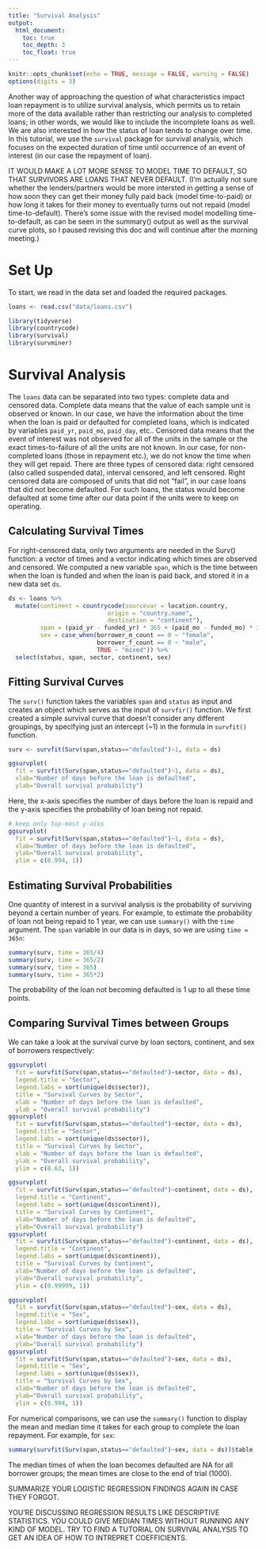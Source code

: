 ```yaml
---
title: "Survival Analysis"
output:
  html_document:
    toc: true
    toc_depth: 3
    toc_float: true
---
```


```r
knitr::opts_chunk$set(echo = TRUE, message = FALSE, warning = FALSE)
options(digits = 3)
```

Another way of approaching the question of what characteristics impact loan repayment is to utilize survival analysis, which permits us to retain more of the data available rather than restricting our analysis to completed loans; in other words, we would like to include the incomplete loans as well. We are also interested in how the status of loan tends to change over time. In this tutorial, we use the $\texttt{survival}$ package for survival analysis, which focuses on the expected duration of time until occurrence of an event of interest (in our case the repayment of loan).

IT WOULD MAKE A LOT MORE SENSE TO MODEL TIME TO DEFAULT, SO THAT SURVIVORS ARE LOANS THAT NEVER DEFAULT.
(I'm actually not sure whether the lenders/partners would be more intersted in getting a sense of how soon they can get their money fully paid back (model time-to-paid) or how long it takes for their money to eventually turns out not repaid (model time-to-default). There's some issue with the revised model modelling time-to-default, as can be seen in the summary() output as well as the survival curve plots, so I paused revising this doc and will continue after the morning meeting.)

# Set Up

To start, we read in the data set and loaded the required packages.

```r
loans <- read.csv("data/loans.csv")
```

```r
library(tidyverse)
library(countrycode)
library(survival)
library(survminer)
```

# Survival Analysis

The `loans` data can be separated into two types: complete data and censored data. Complete data means that the value of each sample unit is observed or known. In our case, we have the information about the time when the loan is paid or defaulted for completed loans, which is indicated by variables `paid_yr`, `paid_mo`, `paid_day`, etc.. Censored data means that the event of interest was not observed for all of the units in the sample or the exact times-to-failure of all the units are not known. In our case, for non-completed loans (those in repayment etc.), we do not know the time when they will get repaid. There are three types of censored data: right censored (also called suspended data), interval censored, and left censored. Right censored data are composed of units that did not "fail", in our case loans that did not become defaulted. For such loans, the status would become defaulted at some time after our data point if the units were to keep on operating. 

## Calculating Survival Times

For right-censored data, only two arguments are needed in the Surv() function: a vector of times and a vector indicating which times are observed and censored. We computed a new variable `span`, which is the time between when the loan is funded and when the loan is paid back, and stored it in a new data set `ds`.

```r
ds <- loans %>% 
  mutate(continent = countrycode(sourcevar = location.country,
                            origin = "country.name",
                            destination = "continent"),
         span = (paid_yr - funded_yr) * 365 + (paid_mo - funded_mo) * 30 + (paid_day-funded_day),
         sex = case_when(borrower_m_count == 0 ~ "female",
                         borrower_f_count == 0 ~ "male",
                         TRUE ~ "mixed")) %>% 
  select(status, span, sector, continent, sex)
```

## Fitting Survival Curves

The `surv()` function takes the variables `span` and `status` as input and creates an object which serves as the input of `survfir()` function. We first created a simple survival curve that doesn't consider any different groupings, by specifying just an intercept (\~1) in the formula in `survfit()` function.

```r
surv <- survfit(Surv(span,status=="defaulted")~1, data = ds)

ggsurvplot(
  fit = survfit(Surv(span,status=="defaulted")~1, data = ds),
  xlab="Number of days before the loan is defaulted", 
  ylab="Overall survival probability")
```

Here, the x-axis specifies the number of days before the loan is repaid and the y-axis specifies the probability of loan being not repaid.

```r
# keep only top-most y-aixs
ggsurvplot(
  fit = survfit(Surv(span,status=="defaulted")~1, data = ds),
  xlab="Number of days before the loan is defaulted", 
  ylab="Overall survival probability",
  ylim = c(0.994, 1))
```

## Estimating Survival Probabilities

One quantity of interest in a survival analysis is the probability of surviving beyond a certain number of years. For example, to estimate the probability of loan not being repaid to 1 year, we can use `summary()` with the `time` argument. The `span` variable in our data is in days, so we are using `time = 365n`:

```r
summary(surv, time = 365/4)
summary(surv, time = 365/2)
summary(surv, time = 365)
summary(surv, time = 365*2)
```

The probability of the loan not becoming defaulted is 1 up to all these time points.

<!-- As the output shows, the probability of borrowers not paying back the loan to a quarter year is 98%, to half a year is 69.6%, to 1 year is 26.4%, and to 2 years is 0.554%. Thus, we can conclude that almost all borrowers don't pay back the loan in the first quarter after they receive the funds; the majority of borrowers would repay the loan in 1 year; after 2 years only few borrowers haven't paid back their loan.  -->

## Comparing Survival Times between Groups

We can take a look at the survival curve by loan sectors, continent, and sex of borrowers respectively:

```r
ggsurvplot(
  fit = survfit(Surv(span,status=="defaulted")~sector, data = ds),
  legend.title = "Sector",
  legend.labs = sort(unique(ds$sector)),
  title = "Survival Curves by Sector",
  xlab = "Number of days before the loan is defaulted", 
  ylab = "Overall survival probability")
ggsurvplot(
  fit = survfit(Surv(span,status=="defaulted")~sector, data = ds),
  legend.title = "Sector",
  legend.labs = sort(unique(ds$sector)),
  title = "Survival Curves by Sector",
  xlab = "Number of days before the loan is defaulted", 
  ylab = "Overall survival probability",
  ylim = c(0.63, 1))

ggsurvplot(
  fit = survfit(Surv(span,status=="defaulted")~continent, data = ds),
  legend.title = "Continent",
  legend.labs = sort(unique(ds$continent)),
  title = "Survival Curves by Continent",
  xlab="Number of days before the loan is defaulted", 
  ylab="Overall survival probability")
ggsurvplot(
  fit = survfit(Surv(span,status=="defaulted")~continent, data = ds),
  legend.title = "Continent",
  legend.labs = sort(unique(ds$continent)),
  title = "Survival Curves by Continent",
  xlab="Number of days before the loan is defaulted", 
  ylab="Overall survival probability",
  ylim = c(0.99999, 1))

ggsurvplot(
  fit = survfit(Surv(span,status=="defaulted")~sex, data = ds),
  legend.title = "Sex",
  legend.labs = sort(unique(ds$sex)),
  title = "Survival Curves by Sex",
  xlab="Number of days before the loan is defaulted", 
  ylab="Overall survival probability")
ggsurvplot(
  fit = survfit(Surv(span,status=="defaulted")~sex, data = ds),
  legend.title = "Sex",
  legend.labs = sort(unique(ds$sex)),
  title = "Survival Curves by Sex",
  xlab="Number of days before the loan is defaulted", 
  ylab="Overall survival probability",
  ylim = c(0.994, 1))
```

<!-- There seems to be no big difference in time of repayment across sectors. As for the continent, borrowers in Oceania tend to complete their loan repayments about a year later than borrowers in other continents. A borrower group that consists of both males and females tends to complete the loan repayment in the shortest period, and a female borrower or a female-only borrower group generally takes shorter time period to complete the loan repayment than a male borrower or a male-only borrower group does. -->

For numerical comparisons, we can use the `summary()` function to display the mean and median time it takes for each group to complete the loan repayment. For example, for `sex`:

```r
summary(survfit(Surv(span,status=="defaulted")~sex, data = ds))$table
```

The median times of when the loan becomes defaulted are NA for all borrower groups; the mean times are close to the end of trial (1000).
<!-- The median time is 337 days for a male borrower or a male-only borrower group, 251 days for a female borrower or a female-only borrower group to fully repay the loan, and 165 days for a mixed-gender borrower group. There appears to be a shorter period to complete the loan repayment for mixed-gender borrower groups compared to single-gender borrower groups, and female borrowers tend to fully pay back their loans in a shorter time than male borrowers. This conclusion is consistent with our logistic model under the frequentist approach ([**here**](link%20to%20be%20added%20after%20embedded%20in%20the%20website)). -->

SUMMARIZE YOUR LOGISTIC REGRESSION FINDINGS AGAIN IN CASE THEY FORGOT.

YOU'RE DISCUSSING REGRESSION RESULTS LIKE DESCRIPTIVE STATISTICS. YOU COULD GIVE MEDIAN TIMES WITHOUT RUNNING ANY KIND OF MODEL. TRY TO FIND A TUTORIAL ON SURVIVAL ANALYSIS TO GET AN IDEA OF HOW TO INTREPRET COEFFICIENTS.
